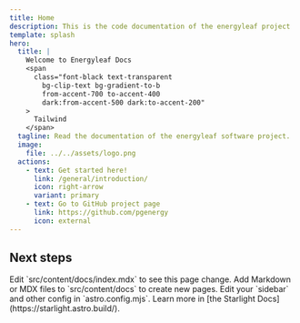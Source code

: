 ```yaml
---
title: Home
description: This is the code documentation of the energyleaf project
template: splash
hero:
  title: |
    Welcome to Energyleaf Docs
    <span
      class="font-black text-transparent
        bg-clip-text bg-gradient-to-b
        from-accent-700 to-accent-400
        dark:from-accent-500 dark:to-accent-200"
    >
      Tailwind
    </span>
  tagline: Read the documentation of the energyleaf software project.
  image:
    file: ../../assets/logo.png
  actions:
    - text: Get started here!
      link: /general/introduction/
      icon: right-arrow
      variant: primary
    - text: Go to GitHub project page
      link: https://github.com/pgenergy
      icon: external
---
```



## Next steps

<CardGrid stagger>
	<Card title="Update content" icon="pencil">
		Edit `src/content/docs/index.mdx` to see this page change.
	</Card>
	<Card title="Add new content" icon="add-document">
		Add Markdown or MDX files to `src/content/docs` to create new pages.
	</Card>
	<Card title="Configure your site" icon="setting">
		Edit your `sidebar` and other config in `astro.config.mjs`.
	</Card>
	<Card title="Read the docs" icon="open-book">
		Learn more in [the Starlight Docs](https://starlight.astro.build/).
	</Card>
</CardGrid>
